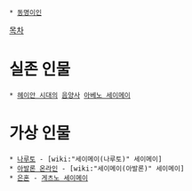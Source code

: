 * [[동명이인]]

[[목차]]
= 실존 인물 =
 * [[헤이안 시대]]의 [[음양사]] [[아베노 세이메이]]

= 가상 인물 =
 * [[나루토]] - [wiki:"세이메이(나루토)" 세이메이]
 * [[아발론 온라인]] - [wiki:"세이메이(아발론)" 세이메이]
 * [[은혼]] - [[게츠노 세이메이]]
